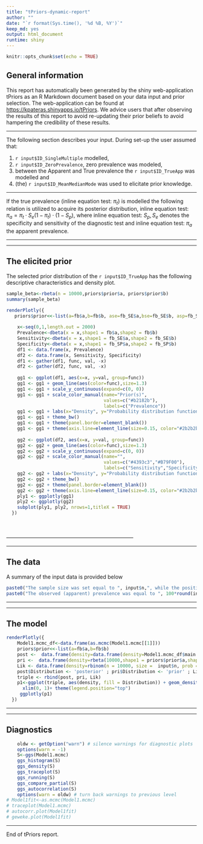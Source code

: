 ```yaml
---
title: "tPriors-dynamic-report"
author: ""
date: "`r format(Sys.time(), '%d %B, %Y')`"
keep_md: yes
output: html_document
runtime: shiny
---
```



```r
knitr::opts_chunk$set(echo = TRUE)
```

## General information

This report has automatically been generated by the shiny web-application tPriors as an R Markdown document based on your data input and prior selection. The web-application can be found at <https://kpateras.shinyapps.io/tPriors>. We advice users that after observing the results of this report to avoid re-updating their prior beliefs to avoid hampering the credibility of these results.

------------------------------------------------------------------------

The following section describes your input. During set-up the user assumed that:

1.  `r input$ID_SingleMultiple` modelled,
2.  `r input$ID_ZeroPrevalence`, zero prevalence was modeled,
3.  between the Apparent and True prevalence the `r input$ID_TrueApp` was modelled and
4.  (the) `r input$ID_MeanMedianMode` was used to elicitate prior knowledge.

------------------------------------------------------------------------

If the true prevalence (inline equation test: $\pi_{t}$) is modelled the following relation is utilized to acquire its posterior distribution, inline equation test: $\pi_{a} = \pi_{t}\cdot S_{e}(1-\pi_{t})\cdot (1-S_{p})$, where inline equation test: $S_{p},S_{e}$ denotes the specificity and sensitivity of the diagnostic test and inline equation test: $\pi_{a}$ the apparent prevalence.

------------------------------------------------------------------------

------------------------------------------------------------------------

## The elicited prior

The selected prior distribution of the `r input$ID_TrueApp` has the following descriptive characteristics and density plot.

```r
sample_beta<-rbeta(n = 10000,priors$prior$a, priors$prior$b)
summary(sample_beta)
```

```r

renderPlotly({
   priors$prior<<-list(a=fb$a,b=fb$b, ase=fb_SE$a,bse=fb_SE$b, asp=fb_SP$a,bsp=fb_SP$b)
    
    x<-seq(0,1,length.out = 2000)
    Prevalence<-dbeta(x = x,shape1 = fb$a,shape2 = fb$b)
    Sensitivity<-dbeta(x = x,shape1 = fb_SE$a,shape2 = fb_SE$b)
    Specificity<-dbeta(x = x,shape1 = fb_SP$a,shape2 = fb_SP$b)
    df1 <- data.frame(x, Prevalence)
    df2 <- data.frame(x, Sensitivity, Specificity)
    df1 <- gather(df1, func, val, -x)
    df2 <- gather(df2, func, val, -x)
    
    gg1 <- ggplot(df1, aes(x=x, y=val, group=func))
    gg1 <- gg1 + geom_line(aes(color=func),size=1.3) 
    gg1 <- gg1 + scale_y_continuous(expand=c(0, 0))
    gg1 <- gg1 + scale_color_manual(name="Prior(s)", 
                                    values=c("#b2182b"),
                                    labels=c("Prevalence"))
    gg1 <- gg1 + labs(x="Density", y="Probability distribution functions")
    gg1 <- gg1 + theme_bw()
    gg1 <- gg1 + theme(panel.border=element_blank())
    gg1 <- gg1 + theme(axis.line=element_line(size=0.15, color="#2b2b2b"))
    
    gg2 <- ggplot(df2, aes(x=x, y=val, group=func))
    gg2 <- gg2 + geom_line(aes(color=func),size=1.3) 
    gg2 <- gg2 + scale_y_continuous(expand=c(0, 0))
    gg2 <- gg2 + scale_color_manual(name="", 
                                    values=c("#4393c3","#B79F00"),
                                    labels=c("Sensitivity","Specificity"))
    gg2 <- gg2 + labs(x="Density", y="Probability distribution functions")
    gg2 <- gg2 + theme_bw()
    gg2 <- gg2 + theme(panel.border=element_blank())
    gg2 <- gg2 + theme(axis.line=element_line(size=0.15, color="#2b2b2b"))
    ply1 <- ggplotly(gg1)
    ply2 <- ggplotly(gg2)
    subplot(ply1, ply2, nrows=1,titleX = TRUE)
  })
```
<br>
<br>
------------------------------------------------------------------------

------------------------------------------------------------------------

## The data

A summary of the input data is provided below

```r
paste0("The sample size was set equal to ", input$n,", while the positive subjects were set equal to ",input$y)
paste0("The observed (apparent) prevalence was equal to ", 100*round(input$y/input$n,4),"%")
```


------------------------------------------------------------------------

------------------------------------------------------------------------



## The model

```r
renderPlotly({
    Model1.mcmc_df<-data.frame(as.mcmc(Model1.mcmc[[1]]))
    priors$prior<<-list(a=fb$a,b=fb$b)
    post <-  data.frame(density=data.frame(density=Model1.mcmc_df$main.ap))
    pri <-  data.frame(density=rbeta(10000,shape1 = priors$prior$a,shape2=priors$prior$b))
    Lik <- data.frame(density=rbinom(n = 10000, size =  input$n, prob = input$y/input$n)/input$n)
    post$Distribution <- 'posterior' ; pri$Distribution <- 'prior' ; Lik$Distribution <- 'likelihood'
    triple <- rbind(post, pri, Lik)
    p1<-ggplot(triple, aes(density, fill = Distribution)) + geom_density(alpha = 0.2)+
      xlim(0, 1)+ theme(legend.position="top")
     ggplotly(p1)
  })

```

------------------------------------------------------------------------

------------------------------------------------------------------------

## Diagnostics

```r
    oldw <- getOption("warn") # silence warnings for diagnostic plots
    options(warn = -1)
    S<-ggs(Model1.mcmc)
    ggs_histogram(S)
    ggs_density(S)
    ggs_traceplot(S)
    ggs_running(S)
    ggs_compare_partial(S)
    ggs_autocorrelation(S)
    options(warn = oldw) # turn back warnings to previous level
# Model1fit<-as.mcmc(Model1.mcmc)
# traceplot(Model1.mcmc)
# autocorr.plot(Model1fit)
# geweke.plot(Model1fit)
```

------------------------------------------------------------------------

End of tPriors report.
